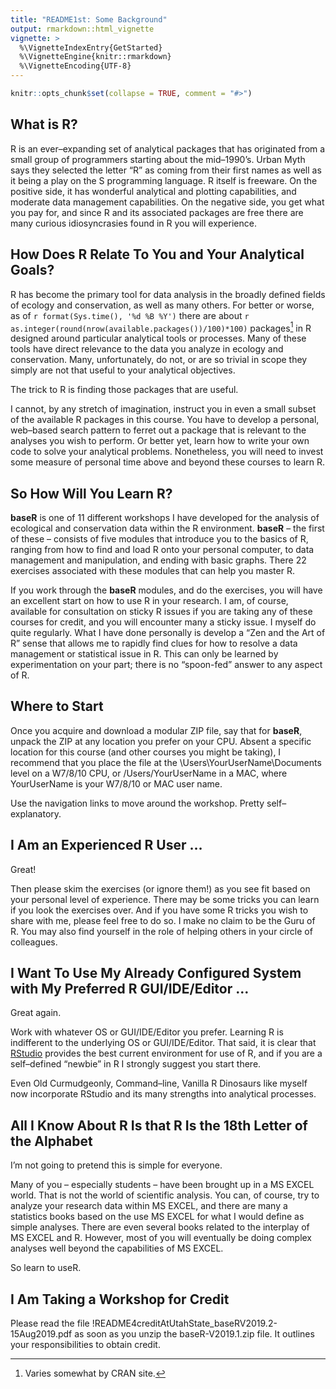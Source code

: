 ```yaml
---
title: "README1st: Some Background"
output: rmarkdown::html_vignette
vignette: >
  %\VignetteIndexEntry{GetStarted}
  %\VignetteEngine{knitr::rmarkdown}
  %\VignetteEncoding{UTF-8}
---
```


```r
knitr::opts_chunk$set(collapse = TRUE, comment = "#>")
```

## What is R?

R is an ever--expanding set of analytical packages that has originated from a small group of programmers starting about the mid--1990's. Urban Myth says they selected the letter "R" as coming from their first names as well as it being a play on the S programming language.  R itself is freeware.  On the positive side, it has wonderful analytical and plotting capabilities, and moderate data management capabilities.  On the negative side, you get what you pay for, and since R and its associated packages are free there are many curious idiosyncrasies found in R you will experience.

## How Does R Relate To You and Your Analytical Goals?

R has become the primary tool for data analysis in the broadly defined fields of ecology and conservation, as well as many others.  For better or worse, as of `r format(Sys.time(), '%d %B %Y')` there are about `r as.integer(round(nrow(available.packages())/100)*100)` packages[^1] in R designed around particular analytical tools or processes.  Many of these tools have direct relevance to the data you analyze in ecology and conservation.  Many, unfortunately, do not, or are so trivial in scope they simply are not that useful to your analytical objectives.

[^1]:  Varies somewhat by CRAN site.

The trick to R is finding those packages that are useful.

I cannot, by any stretch of imagination, instruct you in even a small subset of the available R packages in this course.  You have to develop a personal, web--based search pattern to ferret out a package that is relevant to the analyses you wish to perform.  Or better yet, learn how to write your own code to solve your analytical problems. Nonetheless, you will need to invest some measure of personal time above and beyond these courses to learn R.  

## So How Will You Learn R?

**baseR** is one of 11 different workshops I have developed for the analysis of ecological and conservation data within the R environment.  **baseR** -- the first of these -- consists of five modules that introduce you to the basics of R, ranging from how to find and load R onto your personal computer, to data management and manipulation, and ending with basic graphs.  There 22 exercises associated with these modules that can help you master R.  

If you work through the **baseR** modules, and do the exercises, you will have an excellent start on how to use R in your research.  I am, of course, available for consultation on sticky R issues if you are taking any of these courses for credit, and you will encounter many a sticky issue.  I myself do quite regularly.  What I have done personally is develop a "Zen and the Art of R” sense that allows me to rapidly find clues for how to resolve a data management or statistical issue in R.  This can only be learned by experimentation on your part; there is no "spoon-fed” answer to any aspect of R.

## Where to Start

Once you acquire and download a modular ZIP file, say that for **baseR**, unpack the ZIP at any location you prefer on your CPU.  Absent a specific location for this course (and other courses you might be taking), I recommend that you place the file at the \\Users\\YourUserName\\Documents level on a W7/8/10 CPU, or /Users/YourUserName in a MAC, where YourUserName is your W7/8/10 or MAC user name.

Use the navigation links to move around the  workshop.  Pretty self--explanatory.

## I Am an Experienced R User ...

Great!  

Then please skim the exercises (or ignore them!) as you see fit based on your personal level of experience.  There may be some tricks you can learn if you look the exercises over. And if you have some R tricks you wish to share with me, please feel free to do so.  I make no claim to be the Guru of R.  You may also find yourself in the role of helping others in your circle of colleagues.

## I Want To Use My Already Configured System with My Preferred R GUI/IDE/Editor ...

Great again.  

Work with whatever OS or GUI/IDE/Editor you prefer.  Learning R is indifferent to the underlying OS or GUI/IDE/Editor.  That said, it is clear that [RStudio](https://www.rstudio.com/) provides the best current environment for use of R, and if you are a self--defined "newbie" in R I strongly suggest you start there.  

Even Old Curmudgeonly, Command--line, Vanilla R Dinosaurs like myself now incorporate RStudio and its many strengths into analytical processes.

## All I Know About R Is that R Is the 18th Letter of the Alphabet

I'm not going to pretend this is simple for everyone.  

Many of you -- especially students -- have been brought up in a MS EXCEL world.  That is not the world of scientific analysis.  You can, of course, try to analyze your research data within MS EXCEL, and there are many a statistics books based on the use MS EXCEL for what I would define as simple analyses.  There are even several books related to the interplay of MS EXCEL and R.  However, most of you will eventually be doing complex analyses well beyond the capabilities of MS EXCEL.

So learn to useR.

## I Am Taking a Workshop for Credit

Please read the file !README4creditAtUtahState_baseRV2019.2-15Aug2019.pdf as soon as you unzip the baseR-V2019.1.zip file.  It outlines your responsibilities to obtain credit.


